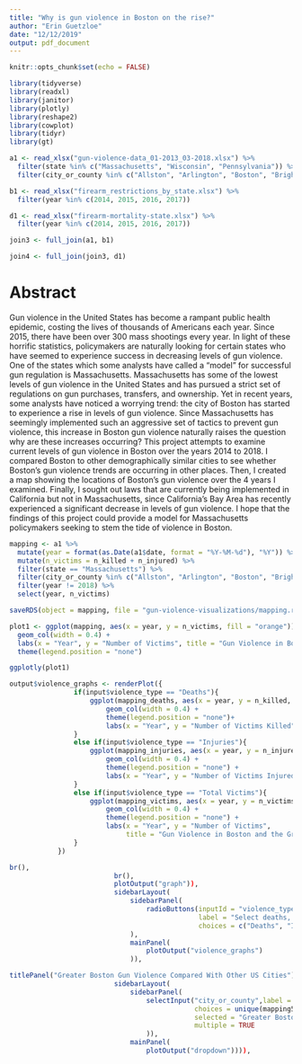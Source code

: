 ```yaml
---
title: "Why is gun violence in Boston on the rise?"
author: "Erin Guetzloe"
date: "12/12/2019"
output: pdf_document
---
```


```r
knitr::opts_chunk$set(echo = FALSE)

library(tidyverse)
library(readxl)
library(janitor)
library(plotly)
library(reshape2)
library(cowplot)
library(tidyr)
library(gt)

a1 <- read_xlsx("gun-violence-data_01-2013_03-2018.xlsx") %>%
  filter(state %in% c("Massachusetts", "Wisconsin", "Pennsylvania")) %>%
  filter(city_or_county %in% c("Allston", "Arlington", "Boston", "Brighton", "Brookline", "Cambridge", "Cambridge (Cambridgeport)", "Charlestown", "Dorchester", "Dorchester Center", "Hyde Park", "Malden", "Mattapan", "Medford", "Roslindale", "Roxbury", "Somerville", "South Boston", "Watertown", "West Roxbury", "Milwaukee", "Philadelphia"))

b1 <- read_xlsx("firearm_restrictions_by_state.xlsx") %>%
  filter(year %in% c(2014, 2015, 2016, 2017))

d1 <- read_xlsx("firearm-mortality-state.xlsx") %>%
  filter(year %in% c(2014, 2015, 2016, 2017))

join3 <- full_join(a1, b1)

join4 <- full_join(join3, d1)


```

# Abstract
Gun violence in the United States has become a rampant public health epidemic, costing the lives of thousands of Americans each year. Since 2015, there have been over 300 mass shootings every year. In light of these horrific statistics, policymakers are naturally looking for certain states who have seemed to experience success in decreasing levels of gun violence. One of the states which some analysts have called a "model" for successful gun regulation is Massachusetts. Massachusetts has some of the lowest levels of gun violence in the United States and has pursued a strict set of regulations on gun purchases, transfers, and ownership. Yet in recent years, some analysts have noticed a worrying trend: the city of Boston has started to experience a rise in levels of gun violence. Since Massachusetts has seemingly implemented such an aggressive set of tactics to prevent gun violence, this increase in Boston gun violence naturally raises the question why are these increases occurring? This project attempts to examine current levels of gun violence in Boston over the years 2014 to 2018. I compared Boston to other demographically similar cities to see whether Boston's gun violence trends are occurring in other places. Then, I created a map showing the locations of Boston's gun violence over the 4 years I examined. Finally, I sought out laws that are currently being implemented in California but not in Massachusetts, since California's Bay Area has recently experienced a significant decrease in levels of gun violence. I hope that the findings of this project could provide a model for Massachusetts policymakers seeking to stem the tide of violence in Boston.

```r

mapping <- a1 %>%
  mutate(year = format(as.Date(a1$date, format = "%Y-%M-%d"), "%Y")) %>%
  mutate(n_victims = n_killed + n_injured) %>%
  filter(state == "Massachusetts") %>%
  filter(city_or_county %in% c("Allston", "Arlington", "Boston", "Brighton", "Brookline", "Cambridge", "Cambridge (Cambridgeport)", "Charlestown", "Dorchester", "Dorchester Center", "Hyde Park", "Malden", "Mattapan", "Medford", "Roslindale", "Roxbury", "Somerville", "South Boston", "Watertown", "West Roxbury")) %>%
  filter(year != 2018) %>%
  select(year, n_victims)

saveRDS(object = mapping, file = "gun-violence-visualizations/mapping.rds")

plot1 <- ggplot(mapping, aes(x = year, y = n_victims, fill = "orange")) +
  geom_col(width = 0.4) +
  labs(x = "Year", y = "Number of Victims", title = "Gun Violence in Boston and the Greater Boston Area", caption = "2018 data not included because it only extends from January through March of 2018.") +
  theme(legend.position = "none")

ggplotly(plot1)


```

```r
output$violence_graphs <- renderPlot({
                if(input$violence_type == "Deaths"){
                    ggplot(mapping_deaths, aes(x = year, y = n_killed, fill = "orange")) +
                        geom_col(width = 0.4) +
                        theme(legend.position = "none")+
                        labs(x = "Year", y = "Number of Victims Killed", title = "Gun-related Deaths in Boston and the Greater Boston Area")
                }
                else if(input$violence_type == "Injuries"){
                    ggplot(mapping_injuries, aes(x = year, y = n_injured, fill = "orange")) +
                        geom_col(width = 0.4) +
                        theme(legend.position = "none") +
                        labs(x = "Year", y = "Number of Victims Injured", title = "Gun-related Injuries in Boston and the Greater Boston Area")
                }
                else if(input$violence_type == "Total Victims"){
                    ggplot(mapping_victims, aes(x = year, y = n_victims, fill = "orange")) +
                        geom_col(width = 0.4) +
                        theme(legend.position = "none") +
                        labs(x = "Year", y = "Number of Victims", 
                             title = "Gun Violence in Boston and the Greater Boston Area")
                }
            }) 

br(),
                          br(),
                          plotOutput("graph")),
                          sidebarLayout(
                              sidebarPanel(
                                  radioButtons(inputId = "violence_type",
                                               label = "Select deaths, injuries, or total victims", 
                                               choices = c("Deaths", "Injuries", "Total Victims"))
                              ),
                              mainPanel(
                                  plotOutput("violence_graphs")
                              )),

titlePanel("Greater Boston Gun Violence Compared With Other US Cities"),
                          sidebarLayout(
                              sidebarPanel(
                                  selectInput("city_or_county",label = strong("city_or_county"),
                                              choices = unique(mapping5$city_or_county),
                                              selected = "Greater Boston",
                                              multiple = TRUE
                                  )),
                              mainPanel(
                                  plotOutput("dropdown")))),
```

